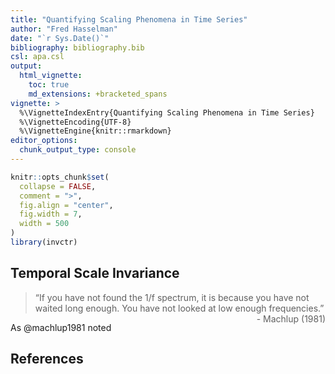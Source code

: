 ```yaml
---
title: "Quantifying Scaling Phenomena in Time Series"
author: "Fred Hasselman"
date: "`r Sys.Date()`"
bibliography: bibliography.bib
csl: apa.csl
output: 
  html_vignette:
    toc: true
    md_extensions: +bracketed_spans
vignette: >
  %\VignetteIndexEntry{Quantifying Scaling Phenomena in Time Series}
  %\VignetteEncoding{UTF-8}
  %\VignetteEngine{knitr::rmarkdown}
editor_options: 
  chunk_output_type: console
---
```


```r
knitr::opts_chunk$set(
  collapse = FALSE,
  comment = ">",
  fig.align = "center",
  fig.width = 7,
  width = 500
)
library(invctr)
```


## **Temporal Scale Invariance**

> “If you have not found the 1/f spectrum, it is because you have not waited long enough. You have not looked at low enough frequencies.”     
> [- Machlup (1981)]{style="float:right"}

As @machlup1981 noted

## **References**

